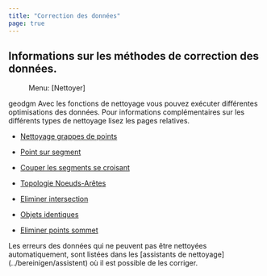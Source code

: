 ```yaml
---
title: "Correction des données"
page: true
---
```

## Informations sur les m&#233;thodes de correction des donn&#233;es.
 <Menu> Menu: [Nettoyer] </Menu> 

 <Placeholder>geodgm</Placeholder> 
Avec les fonctions de nettoyage vous pouvez ex&#233;cuter diff&#233;rentes optimisations des donn&#233;es. Pour informations compl&#233;mentaires sur les diff&#233;rents types de nettoyage lisez les pages relatives.


- [Nettoyage grappes de points](../bereinigen/punkthaufenbereinigung)

- [Point sur segment](../bereinigen/punkt_auf_linie)

- [Couper les segments se croisant](../bereinigen/schnittpunkte_aufbrechen)

- [Topologie Noeuds-Ar&#234;tes](../bereinigen/linienzug_topologie)

- [Eliminer intersection](../bereinigen/blattschnitt_entfernen)

- [Objets identiques](../bereinigen/idente_objekte)

- [Eliminer points sommet](../bereinigen/stuetzpunkte_entfernen)




<Warning>
Les erreurs des donn&#233;es qui ne peuvent pas &#234;tre nettoy&#233;es automatiquement, sont list&#233;es dans les [assistants de nettoyage](../bereinigen/assistent)
 o&#249; il est possible de les corriger.
</Warning>
